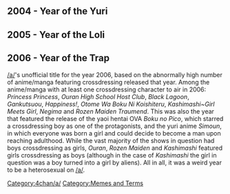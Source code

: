 == 2004 - Year of the Yuri ==
== 2005 - Year of the Loli ==
== 2006 - Year of the Trap ==
[[/a/]]'s unofficial title for the year 2006, based on the abnormally high number of anime/manga featuring crossdressing released that year. Among the anime/manga with at least one crossdressing character to air in 2006: ''Princess Princess'', ''Ouran High School Host Club'', ''Black Lagoon'', ''Gankutsuou'', ''Happiness!'', ''Otome Wa Boku Ni Koishiteru'', ''Kashimashi~Girl Meets Girl'', ''Negima'' and ''Rozen Maiden Traumend''. This was also the year that featured the release of the yaoi hentai OVA ''Boku no Pico'', which starred a crossdressing boy as one of the protagonists, and the yuri anime ''Simoun'', in which everyone was born a girl and could decide to become a man upon reaching adulthood. While the vast majority of the shows in question had boys crossdressing as girls, ''Ouran'', ''Rozen Maiden'' and ''Kashimashi'' featured girls crossdressing as boys (although in the case of ''Kashimashi'' the girl in question was a boy turned into a girl by aliens). All in all, it was a weird year to be a heterosexual on [[/a/]].

[[Category:4chan/a/]][[Category:Memes and Terms]]